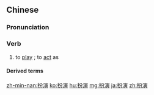==Chinese==
{{zh-forms}}

===Pronunciation===
{{zh-pron
|m=bànyǎn
|c=baan6 jin2
|ma=Zh-bànyan.ogg
|cat=v
}}

===Verb===
{{zh-verb}}

# to [[play]] {{gloss|a role in a performance}}; to [[act]] as

====Derived terms====
{{zh-der|角色扮演}}

{{zh-cat|Advanced}}

[[zh-min-nan:扮演]]
[[ko:扮演]]
[[hu:扮演]]
[[mg:扮演]]
[[ja:扮演]]
[[zh:扮演]]